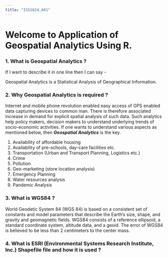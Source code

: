 ```yaml
---
title: "ISSS624_A01"
---
```


# Welcome to Application of Geospatial Analytics Using R.

### 1. What is Geospatial Analytics ?

If I want to describe it in one line then I can say -

Geospatial Analytics is a Statistical Analysis of Geographical Information.

### 2. Why Geospatial Analytics is required ?

Internet and mobile phone revolution enabled easy access of GPS enabled data capturing devices to common man. There is therefore associated increase in demand for explicit spatial analysis of such data. Such analytics help policy makers, decision makers to understand underlying trends of socio-economic activities. If one wants to understand various aspects as mentioned below, then ***Geospatial Analytics*** is the key.

1.  Availability of affordable housing
2.  Availability of pre-schools, day-care facilities etc.
3.  Transportation (Urban and Transport Planning, Logistics etc.)
4.  Crime
5.  Pollution
6.  Geo-marketing (store location analysis)
7.  Emergency Planning
8.  Water resources analysis
9.  Pandemic Analysis

### 3. What is WGS84 ?

World Geodetic System 84 (WGS 84) is based on a consistent set of constants and model parameters that describe the Earth's size, shape, and gravity and geomagnetic fields. WGS84 consists of a reference ellipsoid, a standard coordinate system, altitude data, and a geoid. The error of WGS84 is believed to be less than 2 centimeters to the center mass.

### 4. What is ESRI (Environmental Systems Research Institute, Inc.) Shapefile file and how it is used ?
